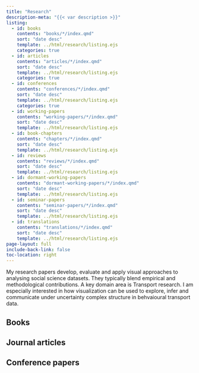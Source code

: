 ```yaml
---
title: "Research"
description-meta: "{{< var description >}}"
listing:
  - id: books
    contents: "books/*/index.qmd"
    sort: "date desc"
    template: ../html/research/listing.ejs
    categories: true
  - id: articles
    contents: "articles/*/index.qmd"
    sort: "date desc"
    template: ../html/research/listing.ejs
    categories: true
  - id: conferences
    contents: "conferences/*/index.qmd"
    sort: "date desc"
    template: ../html/research/listing.ejs
    categories: true
  - id: working-papers
    contents: "working-papers/*/index.qmd"
    sort: "date desc"
    template: ../html/research/listing.ejs
  - id: book-chapters
    contents: "chapters/*/index.qmd"
    sort: "date desc"
    template: ../html/research/listing.ejs
  - id: reviews
    contents: "reviews/*/index.qmd"
    sort: "date desc"
    template: ../html/research/listing.ejs
  - id: dormant-working-papers
    contents: "dormant-working-papers/*/index.qmd"
    sort: "date desc"
    template: ../html/research/listing.ejs
  - id: seminar-papers
    contents: "seminar-papers/*/index.qmd"
    sort: "date desc"
    template: ../html/research/listing.ejs
  - id: translations
    contents: "translations/*/index.qmd"
    sort: "date desc"
    template: ../html/research/listing.ejs
page-layout: full
include-back-link: false
toc-location: right
---
```


My research papers develop, evaluate and apply visual approaches to analysing social science datasets. They typically blend empirical and methodological contributions. A key domain area is Transport research. I am especially interested in how visualization can be used to explore, infer and communicate under uncertainty complex structure in behvaioural transport data.


## Books

:::{#books}
:::


## Journal articles

:::{#articles}
:::

## Conference papers

:::{#conferences}
:::